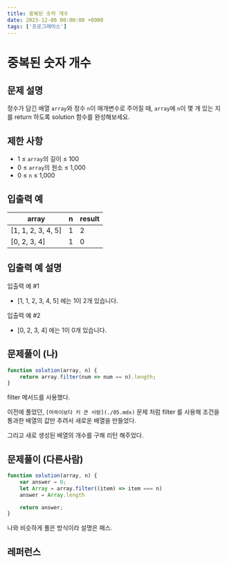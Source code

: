 ```yaml
---
title: 중복된 숫자 개수
date: 2023-12-06 00:00:00 +0900
tags: ['프로그래머스']
---
```


# 중복된 숫자 개수

## 문제 설명

정수가 담긴 배열 `array`와 정수 `n`이 매개변수로 주어질 때, `array`에 `n`이 몇 개 있는 지를 return 하도록 solution 함수를 완성해보세요.

## **제한 사항**

- 1 ≤ `array`의 길이 ≤ 100
- 0 ≤ `array`의 원소 ≤ 1,000
- 0 ≤ `n` ≤ 1,000

## **입출력 예**

| array | n | result |
| --- | --- | --- |
| [1, 1, 2, 3, 4, 5] | 1 | 2 |
| [0, 2, 3, 4] | 1 | 0 |

## **입출력 예 설명**

입출력 예 #1

- [1, 1, 2, 3, 4, 5] 에는 1이 2개 있습니다.

입출력 예 #2

- [0, 2, 3, 4] 에는 1이 0개 있습니다.

## **문제풀이 (나)**

```jsx
function solution(array, n) {
    return array.filter(num => num == n).length;
}
```

filter 메서드를 사용했다.

이전에 풀었던, `[머쓱이보다 키 큰 사람](./05.mdx)` 문제 처럼 filter 를 사용해 조건을 통과한 배열의 값만 추려서 새로운 배열을 만들었다.

그리고 새로 생성된 배열의 개수를 구해 리턴 해주었다.

## **문제풀이 (다른사람)**

```jsx
function solution(array, n) {
    var answer = 0;
    let Array = array.filter((item) => item === n)
    answer = Array.length

    return answer;
}
```

나와 비슷하게 풀은 방식이라 설명은 패스.

## **레퍼런스**